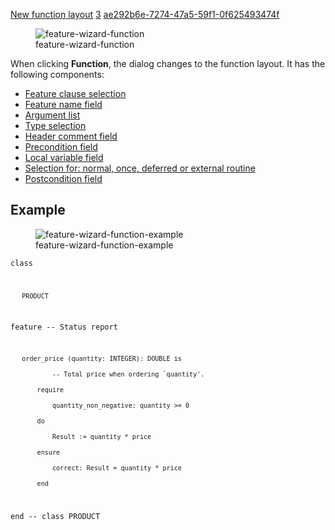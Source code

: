 [[Property:title|New function layout]]
[[Property:weight|3]]
[[Property:uuid|ae292b6e-7274-47a5-59f1-0f625493474f]]
<div>  [[Image:feature-wizard-function]]  </div>
When clicking '''Function''', the dialog changes to the function layout. It has the following components: 
*  [[Feature clauses|Feature clause selection]]  
*  [[Name field|Feature name field]]  
*  [[Argument list|Argument list]]  
*  [[Type selection|Type selection]]  
*  [[Header comment|Header comment field]]  
*  [[Precondition|Precondition field]]  
*  [[Local variable|Local variable field]]  
*  [[Feature body|Selection for: normal, once, deferred or external routine]]  
*  [[Postcondition|Postcondition field]]  

==Example==
<div>  [[Image:feature-wizard-function-example]]  </div>
<code>class
	PRODUCT

feature -- Status report

	order_price (quantity: INTEGER): DOUBLE is
			-- Total price when ordering `quantity'.
		require
			quantity_non_negative: quantity >= 0
		do
			Result := quantity * price
		ensure
			correct: Result = quantity * price
		end

end -- class PRODUCT</code>




